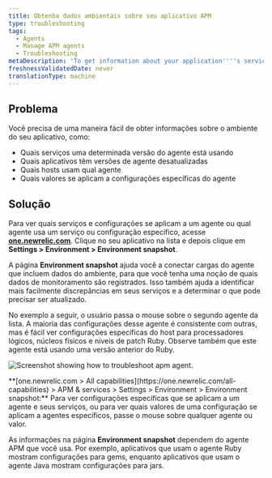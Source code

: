 ```yaml
---
title: Obtenha dados ambientais sobre seu aplicativo APM
type: troubleshooting
tags:
  - Agents
  - Manage APM agents
  - Troubleshooting
metaDescription: 'To get information about your application''''s services, agent versions, and other settings, use APM''s Environment snapshot page.'
freshnessValidatedDate: never
translationType: machine
---
```



## Problema

Você precisa de uma maneira fácil de obter informações sobre o ambiente do seu aplicativo, como:

* Quais serviços uma determinada versão do agente está usando
* Quais aplicativos têm versões de agente desatualizadas
* Quais hosts usam qual agente
* Quais valores se aplicam a configurações específicas do agente

## Solução

Para ver quais serviços e configurações se aplicam a um agente ou qual agente usa um serviço ou configuração específico, acesse <DNT>**[one.newrelic.com](https://one.newrelic.com/all-capabilities)**</DNT>. Clique no seu aplicativo na lista e depois clique em <DNT>**Settings > Environment > Environment snapshot**</DNT>.

A página <DNT>**Environment snapshot**</DNT> ajuda você a conectar cargas do agente que incluem dados do ambiente, para que você tenha uma noção de quais dados de monitoramento são registrados. Isso também ajuda a identificar mais facilmente discrepâncias em seus serviços e a determinar o que pode precisar ser atualizado.

No exemplo a seguir, o usuário passa o mouse sobre o segundo agente da lista. A maioria das configurações desse agente é consistente com outras, mas é fácil ver configurações específicas do host para processadores lógicos, núcleos físicos e níveis de patch Ruby. Observe também que este agente está usando uma versão anterior do Ruby.

<img
  title="troubleshooting-apm-environment.png"
  alt="Screenshot showing how to troubleshoot apm agent."
  src={apmEnvironmentUI}
/>

<figcaption>
  <DNT>**[one.newrelic.com > All capabilities](https://one.newrelic.com/all-capabilities) > APM & services > Settings > Environment > Environment snapshot:**</DNT> Para ver configurações específicas que se aplicam a um agente e seus serviços, ou para ver quais valores de uma configuração se aplicam a agentes específicos, passe o mouse sobre qualquer agente ou valor.
</figcaption>

As informações na página <DNT>**Environment snapshot**</DNT> dependem do agente APM que você usa. Por exemplo, aplicativos que usam o agente Ruby mostram configurações para gems, enquanto aplicativos que usam o agente Java mostram configurações para jars.